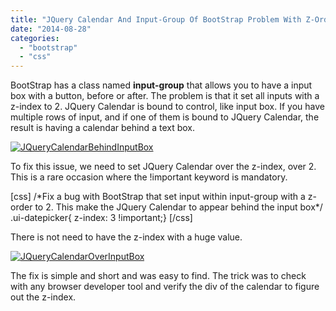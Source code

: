 ```yaml
---
title: "JQuery Calendar And Input-Group Of BootStrap Problem With Z-Order"
date: "2014-08-28"
categories: 
  - "bootstrap"
  - "css"
---
```


BootStrap has a class named **input-group** that allows you to have a input box with a button, before or after. The problem is that it set all inputs with a z-index to 2. JQuery Calendar is bound to control, like input box. If you have multiple rows of input, and if one of them is bound to JQuery Calendar, the result is having a calendar behind a text box.

[![JQueryCalendarBehindInputBox](http://patrickdesjardins.com/blog/wp-content/uploads/2014/07/JQueryCalendarBehindInputBox-400x291.png)](http://patrickdesjardins.com/blog/jquery-calendar-and-input-group-oof-bootstrap-problem-with-z-order/jquerycalendarbehindinputbox)

To fix this issue, we need to set JQuery Calendar over the z-index, over 2. This is a rare occasion where the !important keyword is mandatory.

[css] /\*Fix a bug with BootStrap that set input within input-group with a z-order to 2. This make the JQuery Calendar to appear behind the input box\*/ .ui-datepicker{ z-index: 3 !important;} [/css]

There is not need to have the z-index with a huge value.

[![JQueryCalendarOverInputBox](http://patrickdesjardins.com/blog/wp-content/uploads/2014/07/JQueryCalendarOverInputBox-400x325.png)](http://patrickdesjardins.com/blog/jquery-calendar-and-input-group-oof-bootstrap-problem-with-z-order/jquerycalendaroverinputbox)

The fix is simple and short and was easy to find. The trick was to check with any browser developer tool and verify the div of the calendar to figure out the z-index.
